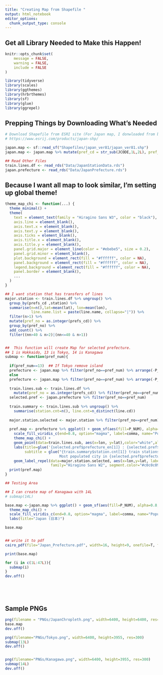 ```yaml
---
title: "Creating Map from Shapefile "
output: html_notebook
editor_options: 
  chunk_output_type: console
---
```


## Get all Library Needed to Make this Happen!

```r
knitr::opts_chunk$set(
	message = FALSE,
	warning = FALSE,
	include = FALSE
)

library(tidyverse)
library(scales)
library(ggthemes)
library(hrbrthemes)
library(sf) 
library(glue)
library(ggrepel)

```



## Prepping Things by Downloading What's Needed

```r

# Download Shapefile from ESRI site (For Japan map, I donwloaded from below)
# https://www.esrij.com/products/japan-shp/

japan.map <- sf::read_sf("Shapefiles/japan_ver81/japan_ver81.shp")
japan.map <- japan.map %>% mutate(pref_cd = str_sub(JCODE,1L,2L), pref_no = as.integer(pref_cd))

## Read Other Files 
train.lines.df <- read_rds("Data/JapanStationData.rds")
japan.prefecture <- read_rds("Data/JapanPrefecture.rds")

```


## Because I want all map to look similar, I'm setting up global theme!

```r

theme_map_chi <- function(...) {
  theme_minimal() +
  theme(
    text = element_text(family = "Hiragino Sans W3", color = "black"),
    axis.line = element_blank(),
    axis.text.x = element_blank(),
    axis.text.y = element_blank(),
    axis.ticks = element_blank(),
    axis.title.x = element_blank(),
    axis.title.y = element_blank(),
    panel.grid.major = element_line(color = "#ebebe5", size = 0.2),
    panel.grid.minor = element_blank(),
    plot.background = element_rect(fill = "#ffffff", color = NA), 
    panel.background = element_rect(fill = "#ffffff", color = NA), 
    legend.background = element_rect(fill = "#ffffff", color = NA),
    panel.border = element_blank(),
    ...
  )
}

```




```r
## I want station that has transfers of lines
major.station <- train.lines.df %>% ungroup() %>%
  group_by(prefs_cd ,station) %>%
  summarise(n=n(),lat=mean(lat), lon=mean(lon), 
            line.name.list = paste(line.name, collapse="|")) %>%
  filter(n>1) %>%
  mutate(pref_no = as.integer(prefs_cd)) %>%
  group_by(pref_no) %>%
  add_count() %>%
  filter((nn>40 & n>2)|(nn<=40 & n>1))


##  This function will create Map for selected prefecture.  
## 1 is Hokkaido, 13 is Tokyo, 14 is Kanagawa
submap <- function(pref_num){
  
  if(pref_num==13)  ## If Tokyo remove island 
  prefecture <- japan.map %>% filter(pref_no==pref_num) %>% arrange(-P_NUM) %>% filter(is.na(SICHO))
  else
  prefecture <- japan.map %>% filter(pref_no==pref_num) %>% arrange(-P_NUM)
  
  train.lines.sub <- train.lines.df %>% 
    mutate(pref_no = as.integer(prefs_cd)) %>% filter(pref_no==pref_num)
  selected.pref <- japan.prefecture %>% filter(pref_no==pref_num)
  
  train.summary <- train.lines.sub %>% ungroup() %>% 
    summarise(station.cnt=n(), line.cnt=n_distinct(line.cd))
  
  major.station.selected <- major.station %>% filter(pref_no==pref_num)
  
  pref.map <- prefecture %>% ggplot() + geom_sf(aes(fill=P_NUM), alpha=0.8, size=0.02) +
    scale_fill_viridis_c(end=0.8, option="magma", label=comma, name="Population") +
    theme_map_chi() +
    geom_point(data=train.lines.sub, aes(x=lon, y=lat),color="white",alpha=0.5, shape=4) +
    labs(title=glue('{selected.pref$prefecture_en[1]} : {selected.pref$prefecture_ja[1]}'),
         subtitle = glue("{train.summary$station.cnt[1]} train stations {train.summary$line.cnt[1]} train lines in {selected.pref$prefecture_en[1]}  
                         Most populated city in {selected.pref$prefecture_en[1]} is {prefecture$CITY_ENG[1]} with {round(prefecture$P_NUM[1]/1000)}K in Population")) +
    geom_label_repel(data=major.station.selected, aes(x=lon,y=lat, label=station ),
                     family="Hiragino Sans W2", segment.color="#c0c0c090", fill="#ffffff30")
  print(pref.map)
}

## Testing Area

## I can create map of Kanagawa with 14L
# submap(14L)

base.map <-japan.map %>% ggplot() + geom_sf(aes(fill=P_NUM), alpha=0.8, size=0.01) +
  theme_map_chi() +
  scale_fill_viridis_c(end=0.8, option="magma", label=comma, name="Population") +
  labs(title="Japan (日本)")

base.map


## write it to pdf
cairo_pdf(file="Japan_Prefecture.pdf", width=16, height=9, onefile=T, family="Hiragino Sans W3")

print(base.map)

for (i in c(1L:47L)){
  submap(i)
}
dev.off()






```

## Sample PNGs

```r

png(filename = "PNGs/JapanChropleth.png", width=6400, height=6400, res=300)
base.map
dev.off()

png(filename="PNGs/Tokyo.png", width=6400, height=3955, res=300)
submap(13L)
dev.off()


png(filename="PNGs/Kanagawa.png", width=6400, height=3955, res=300)
submap(14L)
dev.off()

```


